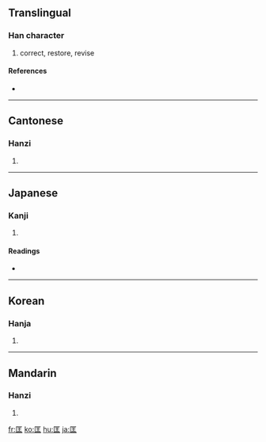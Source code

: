 ==Translingual==

===Han character===
{{Han char|rn=22|rad=匚|as=04|sn=6|four=7171<sub>1</sub>|canj=尸一土 (SMG)}}

# correct, restore, revise

====References====
* {{Han ref|kx=0153.230|dkj=02606|dj=0345.120|hdz=10083.010|uh=5321|ud=21281|bh=A64A|bd=42570}}

----

==Cantonese==

===Hanzi===
{{yue-hanzi|jyut=|y=hong1}}

# {{defn|Cantonese}}

----

==Japanese==

===Kanji===
{{ja-kanji|grade=|rs=匚04}}

# {{defn|Japanese}}

====Readings====
* {{ja-readings|on=[[きょう]] (kyō), [[おう]] (ō)|kun=[[ただす]] (tadasu), [[すくう]] (sukuu)}}

----

==Korean==

===Hanja===
{{ko-hanja|hangeul=광|rv=gwang|mr=kwang}}

# {{defn|Korean}}

----

==Mandarin==

===Hanzi===
{{cmn-hanzi|pin=[[kuāng]] ([[kuang1]])|wg=k'uang<sup>1</sup>}}

# {{defn|Mandarin}}

[[fr:匡]]
[[ko:匡]]
[[hu:匡]]
[[ja:匡]]